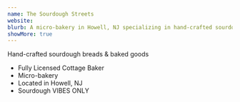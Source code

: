 ```yaml
---
name: The Sourdough Streets
website: 
blurb: A micro-bakery in Howell, NJ specializing in hand-crafted sourdough breads and baked goods, bringing artisanal baking expertise to our community as a licensed cottage baker.
showMore: true
---
```


Hand-crafted sourdough breads & baked goods
- Fully Licensed Cottage Baker
- Micro-bakery
- Located in Howell, NJ
- Sourdough VIBES ONLY
